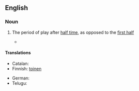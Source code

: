 {{also|second-half}}

==English==

===Noun===
{{en-noun|second halves}}

# {{lb|en|sports}} The period of play after [[half time]], as opposed to the [[first half]]
#* {{quote-journal
|date=October 1, 2011
|author=Phil Dawkes
|title=Sunderland 2 - 2 West Brom
|work=BBC Sport
|url=http://news.bbc.co.uk/sport2/hi/football/eng_prem/15045630.stm
|page=
|passage=Sunderland had the best of the '''second half''' but were unable to find a winner.}}

====Translations====
{{trans-top|period of play after half time}}
* Catalan: {{t+|ca|segona part|f}}
* Finnish: [[toinen#Finnish|toinen]] {{t+|fi|puoliaika}}
{{trans-mid}}
* German: {{t|de|zweite Halbzeit|f}}
* Telugu: {{t|te|ద్వితీయార్థం|tr=dviteeyaartham}}
{{trans-bottom}}